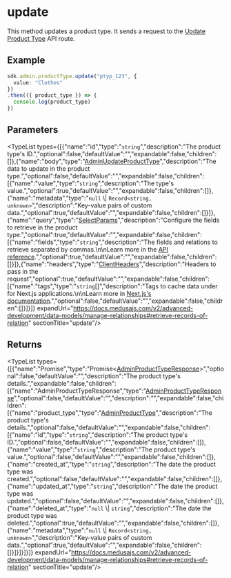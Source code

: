 
# update

This method updates a product type. It sends a request to the
[Update Product Type](https://docs.medusajs.com/api/admin#product-types\_postproducttypesid)
API route.

## Example

```ts
sdk.admin.productType.update("ptyp_123", {
  value: "Clothes"
})
.then(({ product_type }) => {
  console.log(product_type)
})
```

## Parameters

<TypeList types={[{"name":"id","type":"`string`","description":"The product type's ID.","optional":false,"defaultValue":"","expandable":false,"children":[]},{"name":"body","type":"[AdminUpdateProductType](../../../../../types/HttpTypes/interfaces/types.HttpTypes.AdminUpdateProductType/page.mdx)","description":"The data to update in the product type.","optional":false,"defaultValue":"","expandable":false,"children":[{"name":"value","type":"`string`","description":"The type's value.","optional":true,"defaultValue":"","expandable":false,"children":[]},{"name":"metadata","type":"`null` \\| `Record<string, unknown>`","description":"Key-value pairs of custom data.","optional":true,"defaultValue":"","expandable":false,"children":[]}]},{"name":"query","type":"[SelectParams](../../../../../types/HttpTypes/interfaces/types.HttpTypes.SelectParams/page.mdx)","description":"Configure the fields to retrieve in the product type.","optional":true,"defaultValue":"","expandable":false,"children":[{"name":"fields","type":"`string`","description":"The fields and relations to retrieve separated by commas.\n\nLearn more in the [API reference](https://docs.medusajs.com/api/store#select-fields-and-relations).","optional":true,"defaultValue":"","expandable":false,"children":[]}]},{"name":"headers","type":"[ClientHeaders](../../../types/js_sdk.admin.ClientHeaders/page.mdx)","description":"Headers to pass in the request","optional":true,"defaultValue":"","expandable":false,"children":[{"name":"tags","type":"`string`[]","description":"Tags to cache data under for Next.js applications.\n\nLearn more in [Next.js's documentation](https://nextjs.org/docs/app/building-your-application/caching#fetch-optionsnexttags-and-revalidatetag).","optional":false,"defaultValue":"","expandable":false,"children":[]}]}]} expandUrl="https://docs.medusajs.com/v2/advanced-development/data-models/manage-relationships#retrieve-records-of-relation" sectionTitle="update"/>

## Returns

<TypeList types={[{"name":"Promise","type":"Promise&#60;[AdminProductTypeResponse](../../../../../types/HttpTypes/interfaces/types.HttpTypes.AdminProductTypeResponse/page.mdx)&#62;","optional":false,"defaultValue":"","description":"The product type's details.","expandable":false,"children":[{"name":"AdminProductTypeResponse","type":"[AdminProductTypeResponse](../../../../../types/HttpTypes/interfaces/types.HttpTypes.AdminProductTypeResponse/page.mdx)","optional":false,"defaultValue":"","description":"","expandable":false,"children":[{"name":"product_type","type":"[AdminProductType](../../../../../types/HttpTypes/interfaces/types.HttpTypes.AdminProductType/page.mdx)","description":"The product type's details.","optional":false,"defaultValue":"","expandable":false,"children":[{"name":"id","type":"`string`","description":"The product type's ID.","optional":false,"defaultValue":"","expandable":false,"children":[]},{"name":"value","type":"`string`","description":"The product type's value.","optional":false,"defaultValue":"","expandable":false,"children":[]},{"name":"created_at","type":"`string`","description":"The date the product type was created.","optional":false,"defaultValue":"","expandable":false,"children":[]},{"name":"updated_at","type":"`string`","description":"The date the product type was updated.","optional":false,"defaultValue":"","expandable":false,"children":[]},{"name":"deleted_at","type":"`null` \\| `string`","description":"The date the product type was deleted.","optional":true,"defaultValue":"","expandable":false,"children":[]},{"name":"metadata","type":"`null` \\| `Record<string, unknown>`","description":"Key-value pairs of custom data.","optional":true,"defaultValue":"","expandable":false,"children":[]}]}]}]}]} expandUrl="https://docs.medusajs.com/v2/advanced-development/data-models/manage-relationships#retrieve-records-of-relation" sectionTitle="update"/>
